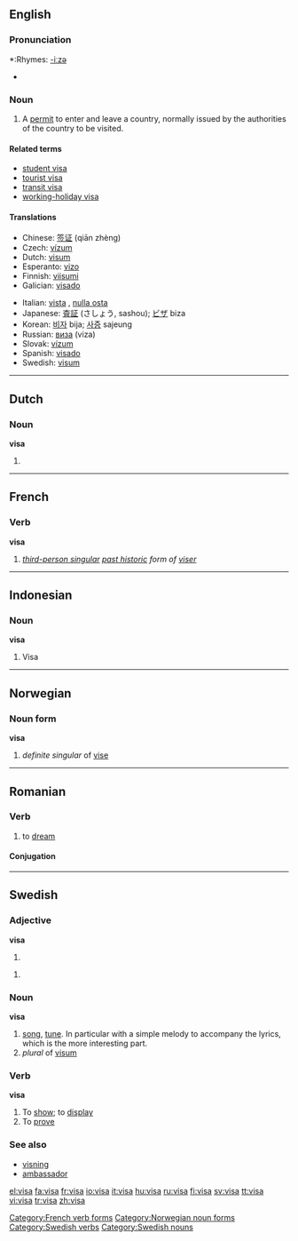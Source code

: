 {{see|Visa}}
{{wikipedia}}
==English==

===Pronunciation===
*:Rhymes: [[Rhymes:English:-iːzə|-iːzə]]
*{{IPA|/ˈviːzə/}}

===Noun===
{{en-noun}}

# A [[permit]] to enter and leave a country, normally issued by the authorities of the country to be visited.

====Related terms====
*[[student visa]]
*[[tourist visa]]
*[[transit visa]]
*[[working-holiday visa]]

====Translations====
{{trans-top|permit}}
*Chinese: [[签证]] (qiān zhèng)
*Czech: [[vízum#Czech|vízum]] {{n}}
*Dutch: [[visum]] {{n}}
*Esperanto: [[vizo]]
*Finnish: [[viisumi]]
*Galician: [[visado]]
{{trans-mid}}
*Italian: [[vista]] {{f}}, [[nulla osta]]
*Japanese: [[査証]] (さしょう, sashou); [[ビザ]] biza
*Korean: [[비자]] bija; [[사증]] sajeung
*Russian: [[виза ]] (viza)
*Slovak: [[vízum#Slovak|vízum]] {{n}}
*Spanish: [[visado]]
*Swedish: [[visum#Swedish|visum]] {{n}}
{{trans-bottom}}

----

==Dutch==

===Noun===
'''visa'''

# {{plural of|[[visum]]}}

----

==French==

===Verb===
'''visa'''

# ''[[third-person singular]] [[past historic]] form of [[viser#French|viser]]''

[[Category:French verb forms]]

----

==Indonesian==

===Noun===
'''visa'''

# Visa

----

==Norwegian==

===Noun form===
'''visa'''

# ''definite singular'' of [[vise#Norwegian|vise]]

[[Category:Norwegian noun forms]]

----

==Romanian==

===Verb===
{{ro-verb|type=1|tr=both}}

# to [[dream]]

====Conjugation====
{{ro-conj-a-ez|vis}}

----

==Swedish==

===Adjective===
'''visa'''

# {{sv-adj-form-abs-def|vis}}

# {{sv-adj-form-abs-pl|vis}}

===Noun===
{{sv-noun|gender=Common|visa|visan|visor|visorna|visas|visans|visors|visornas}}
'''visa'''

# [[song]], [[tune]]. In particular with a simple melody to accompany the lyrics, which is the more interesting part.
# ''plural'' of [[visum#Swedish|visum]]

===Verb===
{{sv-verb-reg-ar}}
'''visa'''

# To [[show]]; to [[display]]
# To [[prove]]

===See also===
*[[visning]]
*[[ambassador]]

[[Category:Swedish verbs]]
[[Category:Swedish nouns]]

[[el:visa]]
[[fa:visa]]
[[fr:visa]]
[[io:visa]]
[[it:visa]]
[[hu:visa]]
[[ru:visa]]
[[fi:visa]]
[[sv:visa]]
[[tt:visa]]
[[vi:visa]]
[[tr:visa]]
[[zh:visa]]